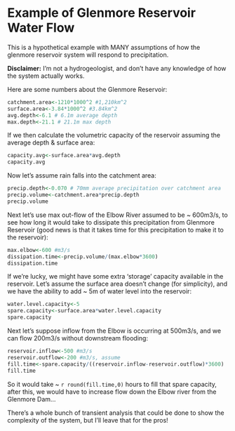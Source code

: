 Example of Glenmore Reservoir Water Flow
========================================================

This is a hypothetical example with MANY assumptions of how the glenmore reservoir system will respond to precipitation.

**Disclaimer:** I'm not a hydrogeologist, and don't have any knowledge of how the system actually works.

Here are some numbers about the Glenmore Reservoir:
```r
catchment.area<-1210*1000^2 #1,210km^2
surface.area<-3.84*1000^2 #3.84km^2
avg.depth<-6.1 # 6.1m average depth
max.depth<-21.1 # 21.1m max depth
```


If we then calculate the volumetric capacity of the reservoir assuming the average depth & surface area:
```r
capacity.avg<-surface.area*avg.depth 
capacity.avg
```

Now let's assume rain falls into the catchment area:
```r
precip.depth<-0.070 # 70mm average precipitation over catchment area
precip.volume<-catchment.area*precip.depth
precip.volume
```

Next let's use max out-flow of the Elbow River assumed to be ~ 600m3/s, to see how long it would take to dissipate
this precipitation from Glenmore Reservoir (good news is that it takes time for this precipitation to make it to the reservoir):
```r
max.elbow<-600 #m3/s
dissipation.time<-precip.volume/(max.elbow*3600)
dissipation.time
```

If we're lucky, we might have some extra 'storage' capacity available in the reservoir. Let's assume the surface area
doesn't change (for simplicity), and we have the ability to add ~ 5m of water level into the reservoir:
```r
water.level.capacity<-5
spare.capacity<-surface.area*water.level.capacity
spare.capacity
```

Next let's suppose inflow from the Elbow is occurring at 500m3/s, and we can flow 200m3/s without downstream flooding:
```r
reservoir.inflow<-500 #m3/s
reservoir.outflow<-200 #m3/s, assume
fill.time<-spare.capacity/((reservoir.inflow-reservoir.outflow)*3600)
fill.time
```
So it would take ~ `r round(fill.time,0)` hours to fill that spare capacity, after this, we would have to increase flow down the Elbow river from the Glenmore Dam... 

There's a whole bunch of transient analysis that could be done to show the complexity of the system, but I'll leave that for the pros!

